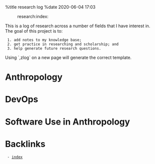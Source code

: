 %title research log
%date 2020-06-04 17:03

:research:index:

This is a log of research across a number of fields that I have interest in. The
goal of this project is to:

  1. add notes to my knowledge base;
  2. get practice in researching and scholarship; and
  3. help generate future research questions.

Using `,zlog` on a new page will generate the correct template.

= Anthropology =

= DevOps =

= Software Use in Anthropology =

= Backlinks =
  - [[index|index]]
